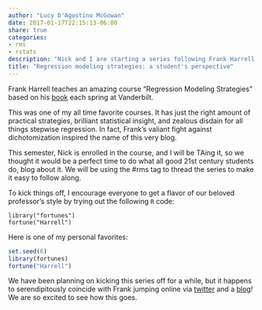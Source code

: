 ```yaml
---
author: "Lucy D'Agostino McGowan"
date: 2017-01-17T22:15:13-06:00
share: true
categories:
- rms
- rstats
description: "Nick and I are starting a series following Frank Harrell's Regression Modeling Strategies course. Get ready for some crazy fun."
title: "Regression modeling strategies: a student's perspective"
---
```


Frank Harrell teaches an amazing course "Regression Modeling Strategies" based on his [book](https://www.amazon.com/Regression-Modeling-Strategies-Applications-Statistics/dp/3319194240/ref=sr_1_1?ie=UTF8&qid=1484713166&sr=8-1&keywords=regression+modeling+strategies) each spring at Vanderbilt. 

This was one of my all time favorite courses. It has just the right amount of practical strategies, brilliant statistical insight, and zealous disdain for all things stepwise regression. In fact, Frank's valiant fight against dichotomization inspired the name of this very blog.

This semester, Nick is enrolled in the course, and I will be TAing it, so we thought it would be a perfect time to do what all good 21st century students do, blog about it. We will be using the #rms tag to thread the series to make it easy to follow along.

To kick things off, I encourage everyone to get a flavor of our beloved professor's style by trying out the following `R` code:


```
library("fortunes")
fortune("Harrell")
```

Here is one of my personal favorites:


```r
set.seed(6)
library(fortunes)
fortune("Harrell")
```

We have been planning on kicking this series off for a while, but it happens to serendipitously coincide with Frank jumping online via [twitter](www.twitter.com/f2harrell) and a [blog](http://www.fharrell.com)! We are so excited to see how this goes.  
